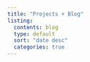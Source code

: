 ```yaml
---
title: "Projects + Blog"
listing: 
  contents: blog
  type: default
  sort: "date desc"
  categories: true
---
```


